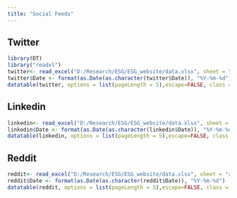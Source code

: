 ---
title: "Social Feeds"
---

::: panel-tabset
## Twitter

```{r echo=FALSE, results='asis'}
library(DT)
library("readxl")
twitter<- read_excel("D:/Research/ESG/ESG_website/data.xlsx", sheet = "twitter")
twitter$Date <- format(as.Date(as.character(twitter$Date)), "%Y-%m-%d")
datatable(twitter, options = list(pageLength = 5),escape=FALSE, class = 'cell-border stripe')
```

## Linkedin

```{r echo=FALSE, results='asis'}
linkedin<- read_excel("D:/Research/ESG/ESG_website/data.xlsx", sheet = "linkedin")
linkedin$Date <- format(as.Date(as.character(linkedin$Date)), "%Y-%m-%d")
datatable(linkedin, options = list(pageLength = 5),escape=FALSE, class = 'cell-border stripe')
```

## Reddit

```{r echo=FALSE, results='asis'}
reddit<- read_excel("D:/Research/ESG/ESG_website/data.xlsx", sheet = "reddit")
reddit$Date <- format(as.Date(as.character(reddit$Date)), "%Y-%m-%d")
datatable(reddit, options = list(pageLength = 5),escape=FALSE, class = 'cell-border stripe')
```
:::
